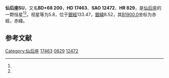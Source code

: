 {{Starbox begin
| name = 仙后座SU
}}
{{Starbox observe
| epoch = [[J2000.0|J2000.0]]
| constell = [[仙后座|仙后座]]<ref name=SIMBAD>{{cite web
 | url=http://simbad.u-strasbg.fr/simbad/sim-id?Ident=HR+829
 | title =Pulsating variable Star
 | publisher=Centre de Données astronomiques de Strasbourg
 | work=SIMBAD
 | accessdate=2012-07-13}}</ref><ref name=DATA>{{cite web
 | url=http://vizier.u-strasbg.fr/viz-bin/VizieR-5?-out.add=.&-source=5050&-corr=PK=HR&-out.max=9999&HR=829
 | title=VizieR Detailed Page
 | accessdate=2012-07-13
 | archive-date=2019-02-22
 | archive-url=https://web.archive.org/web/20190222115059/http://vizier.u-strasbg.fr/viz-bin/VizieR-5?-out.add=.&-source=5050&-corr=PK=HR&-out.max=9999&HR=829
 | dead-url=no
 }}</ref>
| 星官 = 
| ra = {{RA|2|51|58.7}}<ref name=SIMBAD /><ref name=DATA />
| dec = {{DEC|+68|53|19}}<ref name=SIMBAD /><ref name=DATA />
| appmag_v = 5.8<ref name=SIMBAD /><ref name=DATA />
}}
{{Starbox character
| class = F5:Ib-II<ref name=SIMBAD /><ref name=DATA />
| b-v = 0.64<ref name=SIMBAD /><ref name=DATA />
| u-b = 0.48<ref name=SIMBAD /><ref name=DATA />
| r-i = <ref name=SIMBAD /><ref name=DATA />
| variable = 
}}
{{Starbox astrometry
| radial_v = 0.48
| prop_mo_ra = -7
| parallax = 0.01
| p_error = 
}}
{{Starbox catalog
| names =BD+68 200，[[SAO星表|SAO]] 12472，[[HD星表|HD]] 17463，[[HR星表|HR]] 829}}
{{Starbox reference |Simbad=HR+829}}
{{Starbox end}}

'''仙后座SU'''，又名'''BD+68 200'''，'''HD 17463'''、'''SAO 12472'''、'''HR 829'''，是[[仙后座|仙后座]]的一颗恒星<ref name=SIMBAD /><ref name=DATA />，视星等为5.8，位于[[銀道座標系|銀經]]133.47，[[銀道座標系|銀緯]]8.52，其[[B1900.0|B1900.0]]坐标为赤經{{RA|2|43|2.8}}，赤緯{{DEC|+68|8.52|27}}。

== 参考文献 ==
{{reflist}}

{{star-stub}}

{{仙后座恒星}}
[[Category:仙后座|Category:仙后座]]
[[Category:HD和HDE天體|17463]]
[[Category:HR天體|0829]]
[[Category:SAO天體|12472]]